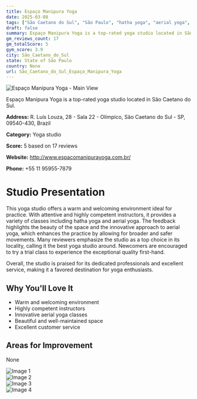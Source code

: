 ```yaml
---
title: Espaço Manipura Yoga
date: 2025-03-08
tags: ["São Caetano do Sul", "São Paulo", "hatha yoga", "aerial yoga", "welcoming", "beautiful space", "São Caetano do Sul"]  
draft: false
summary: Espaço Manipura Yoga is a top-rated yoga studio located in São Caetano do Sul.
gm_reviews_count: 17
gm_totalScore: 5
gym_score: 3.9
city: São_Caetano_do_Sul
state: State of São Paulo
country: None
url: São_Caetano_do_Sul_Espaço_Manipura_Yoga
---
```


<div className="aspect-[16/9] relative my-8">
  <img 
    src="https://lh5.googleusercontent.com/p/AF1QipMl8tyLvEXOFPJbZw03lNBvHdZ1Lj8PatV8s1W7=w1920-h1080-k-no"
    alt="Espaço Manipura Yoga - Main View"
    className="object-cover absolute inset-0 w-full h-full rounded-lg"
  />
</div>

Espaço Manipura Yoga is a top-rated yoga studio located in São Caetano do Sul.

**Address:** R. Luís Louza, 28 - Sala 22 - Olímpico, São Caetano do Sul - SP, 09540-430, Brazil

**Category:** Yoga studio

**Score:** 5 based on 17 reviews

**Website:** http://www.espacomanipurayoga.com.br/

**Phone:** +55 11 95955-7879

# Studio Presentation

This yoga studio offers a warm and welcoming environment ideal for practice. With attentive and highly competent instructors, it provides a variety of classes including hatha yoga and aerial yoga. The feedback highlights the beauty of the space and the innovative approach to aerial yoga, which enhances the practice by allowing for broader and safer movements. Many reviewers emphasize the studio as a top choice in its locality, calling it the best yoga studio around. Newcomers are encouraged to try a trial class to experience the exceptional quality first-hand.

Overall, the studio is praised for its dedicated professionals and excellent service, making it a favored destination for yoga enthusiasts.

## Why You'll Love It

- Warm and welcoming environment
- Highly competent instructors
- Innovative aerial yoga classes
- Beautiful and well-maintained space
- Excellent customer service

## Areas for Improvement

None

<div className="grid grid-cols-1 xl:grid-cols-2 gap-4 my-8">
<div className="aspect-[4/3] relative"><img src="https://lh3.googleusercontent.com/p/AF1QipOwh3hVJ1qlaySHn5i61L95UNvD702eNnrXrBlG=w1920-h1080-k-no" alt="Image 1" className="object-cover absolute inset-0 w-full h-full rounded-lg" /></div>
<div className="aspect-[4/3] relative"><img src="https://lh5.googleusercontent.com/p/AF1QipNh7UavQxu2GFaG7mFK2zn-tV02FCCSHUpG2Suu=w1920-h1080-k-no" alt="Image 2" className="object-cover absolute inset-0 w-full h-full rounded-lg" /></div>
<div className="aspect-[4/3] relative"><img src="https://lh3.googleusercontent.com/p/AF1QipPJmFPgII9VgXOfNZYRHgnTDKIgviPxDywoNtea=w1920-h1080-k-no" alt="Image 3" className="object-cover absolute inset-0 w-full h-full rounded-lg" /></div>
<div className="aspect-[4/3] relative"><img src="https://lh3.googleusercontent.com/p/AF1QipNwGz7IlWgsbY1G25e-fh52CRy8sLeNJrZmmsGG=w1920-h1080-k-no" alt="Image 4" className="object-cover absolute inset-0 w-full h-full rounded-lg" /></div>
</div>